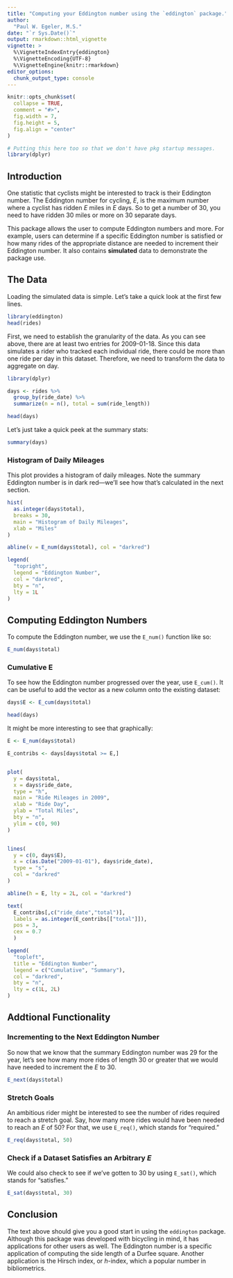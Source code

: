 ```yaml
---
title: "Computing your Eddington number using the `eddington` package."
author:
  "Paul W. Egeler, M.S."
date: "`r Sys.Date()`"
output: rmarkdown::html_vignette
vignette: >
  %\VignetteIndexEntry{eddington}
  %\VignetteEncoding{UTF-8}
  %\VignetteEngine{knitr::rmarkdown}
editor_options: 
  chunk_output_type: console
---
```


```r
knitr::opts_chunk$set(
  collapse = TRUE,
  comment = "#>",
  fig.width = 7,
  fig.height = 5,
  fig.align = "center"
)

# Putting this here too so that we don't have pkg startup messages.
library(dplyr)
```

## Introduction

One statistic that cyclists might be interested to track is their Eddington
number. The Eddington number for cycling, _E_, is the maximum number where a
cyclist has ridden _E_ miles in _E_ days. So to get a number of 30, you need to
have ridden 30 miles or more on 30 separate days.

This package allows the user to compute Eddington numbers and more. For example,
users can determine if a specific Eddington number is satisfied or how many
rides of the appropriate distance are needed to increment their Eddington
number. It also contains **simulated** data to demonstrate the package use.

## The Data

Loading the simulated data is simple. Let's take a quick look at the first few lines.

```r
library(eddington)
head(rides)
```

First, we need to establish the granularity of the data. As you can see above,
there are at least two entries for 2009-01-18. Since this data simulates a rider
who tracked each individual ride, there could be more than one ride per day in
this dataset. Therefore, we need to transform the data to aggregate on day.

```r
library(dplyr)

days <- rides %>%
  group_by(ride_date) %>%
  summarize(n = n(), total = sum(ride_length))

head(days)
```

Let's just take a quick peek at the summary stats:

```r
summary(days)
```


### Histogram of Daily Mileages

This plot provides a histogram of daily mileages. Note the summary Eddington
number is in dark red---we'll see how that's calculated in the next section.

```r
hist(
  as.integer(days$total), 
  breaks = 30, 
  main = "Histogram of Daily Mileages", 
  xlab = "Miles"
)

abline(v = E_num(days$total), col = "darkred")

legend(
  "topright",
  legend = "Eddington Number",
  col = "darkred",
  bty = "n",
  lty = 1L
)
```

## Computing Eddington Numbers

To compute the Eddington number, we use the `E_num()` function like so:

```r
E_num(days$total)
```

### Cumulative E

To see how the Eddington number progressed over the year, use `E_cum()`. It can
be useful to add the vector as a new column onto the existing dataset:

```r
days$E <- E_cum(days$total)

head(days)
```

It might be more interesting to see that graphically:

```r
E <- E_num(days$total)

E_contribs <- days[days$total >= E,]


plot(
  y = days$total,
  x = days$ride_date,
  type = "h",
  main = "Ride Mileages in 2009",
  xlab = "Ride Day",
  ylab = "Total Miles",
  bty = "n",
  ylim = c(0, 90)
)


lines(
  y = c(0, days$E),
  x = c(as.Date("2009-01-01"), days$ride_date),
  type = "s",
  col = "darkred"
)

abline(h = E, lty = 2L, col = "darkred")

text(
  E_contribs[,c("ride_date","total")],
  labels = as.integer(E_contribs[["total"]]),
  pos = 3,
  cex = 0.7
  )

legend(
  "topleft",
  title = "Eddington Number",
  legend = c("Cumulative", "Summary"),
  col = "darkred",
  bty = "n",
  lty = c(1L, 2L)
)
```

## Addtional Functionality

### Incrementing to the Next Eddington Number

So now that we know that the summary Eddington number was 29 for the year, let's
see how many more rides of length 30 or greater that we would have needed to
increment the _E_ to 30.

```r
E_next(days$total)
```

### Stretch Goals

An ambitious rider might be interested to see the number of rides required to
reach a stretch goal. Say, how many more rides would have been needed to reach
an _E_ of 50? For that, we use `E_req()`, which stands for "required."

```r
E_req(days$total, 50)
```

### Check if a Dataset Satisfies an Arbitrary _E_

We could also check to see if we've gotten to 30 by using `E_sat()`, which
stands for "satisfies."

```r
E_sat(days$total, 30)
```

## Conclusion

The text above should give you a good start in using the `eddington` package.
Although this package was developed with bicycling in mind, it has applications
for other users as well. The Eddington number is a specific application of
computing the side length of a Durfee square. Another application is the Hirsch
index, or _h_-index, which a popular number in bibliometrics.
